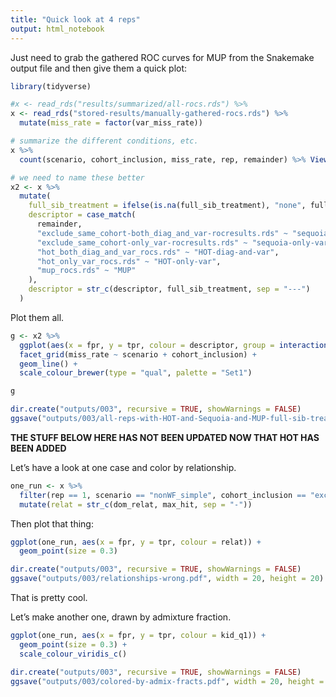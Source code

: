 ```yaml
---
title: "Quick look at 4 reps"
output: html_notebook
---
```


Just need to grab the gathered ROC curves for MUP from the Snakemake output
file and then give them a quick plot:
```r
library(tidyverse)

#x <- read_rds("results/summarized/all-rocs.rds") %>%
x <- read_rds("stored-results/manually-gathered-rocs.rds") %>%  
  mutate(miss_rate = factor(var_miss_rate))

# summarize the different conditions, etc.
x %>%
  count(scenario, cohort_inclusion, miss_rate, rep, remainder) %>% View()

# we need to name these better
x2 <- x %>%
  mutate(
    full_sib_treatment = ifelse(is.na(full_sib_treatment), "none", full_sib_treatment),
    descriptor = case_match(
      remainder,
      "exclude_same_cohort-both_diag_and_var-rocresults.rds" ~ "sequoia-diag-and-var",
      "exclude_same_cohort-only_var-rocresults.rds" ~ "sequoia-only-var",
      "hot_both_diag_and_var_rocs.rds" ~ "HOT-diag-and-var",
      "hot_only_var_rocs.rds" ~ "HOT-only-var",
      "mup_rocs.rds" ~ "MUP"
    ),
    descriptor = str_c(descriptor, full_sib_treatment, sep = "---")
  )
```


Plot them all.
```r
g <- x2 %>%
  ggplot(aes(x = fpr, y = tpr, colour = descriptor, group = interaction(descriptor, rep))) +
  facet_grid(miss_rate ~ scenario + cohort_inclusion) +
  geom_line() +
  scale_colour_brewer(type = "qual", palette = "Set1")

g
```


```r
dir.create("outputs/003", recursive = TRUE, showWarnings = FALSE)
ggsave("outputs/003/all-reps-with-HOT-and-Sequoia-and-MUP-full-sib-treatment.pdf", width = 15, height = 10)
```


**THE STUFF BELOW HERE HAS NOT BEEN UPDATED NOW THAT HOT HAS BEEN ADDED**

Let's have a look at one case and color by relationship.
```r
one_run <- x %>%
  filter(rep == 1, scenario == "nonWF_simple", cohort_inclusion == "exclude_same_cohort", miss_rate == 0.15) %>%
  mutate(relat = str_c(dom_relat, max_hit, sep = "-"))
```

Then plot that thing:
```r
ggplot(one_run, aes(x = fpr, y = tpr, colour = relat)) +
  geom_point(size = 0.3)

dir.create("outputs/003", recursive = TRUE, showWarnings = FALSE)
ggsave("outputs/003/relationships-wrong.pdf", width = 20, height = 20)
```
That is pretty cool.

Let's make another one, drawn by admixture fraction.
```r
ggplot(one_run, aes(x = fpr, y = tpr, colour = kid_q1)) +
  geom_point(size = 0.3) +
  scale_colour_viridis_c()

dir.create("outputs/003", recursive = TRUE, showWarnings = FALSE)
ggsave("outputs/003/colored-by-admix-fracts.pdf", width = 20, height = 20)
```
